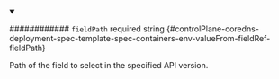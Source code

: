 
<details className="config-field" data-expandable="false" open>
<summary>

############ `fieldPath` <span className="config-field-required" data-required="false">required</span> <span className="config-field-type">string</span> <span className="config-field-default"></span> <span className="config-field-enum"></span> {#controlPlane-coredns-deployment-spec-template-spec-containers-env-valueFrom-fieldRef-fieldPath}

Path of the field to select in the specified API version.

</summary>



</details>
